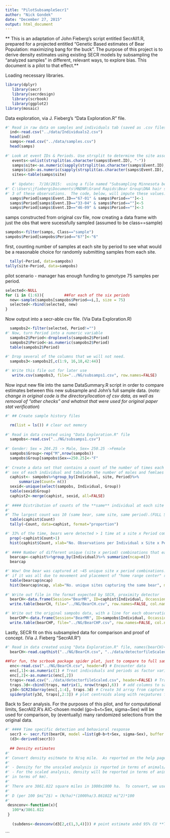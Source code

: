 ```yaml
---
title: "PilotSubsampleSecr1"
author: "Nick Gondek"
date: "December 27, 2015"
output: html_document
---
```


** This is an adaptation of John Fieberg's script entitled SecrAll1.R, prepared for a projected entitled "Genetic Based estimates of Bear Population: maximizing bang for the buck". The purpose of this project is to derive density estimates using existing SECR models by subsampling the "analyzed samples" in different, relevant ways, to explore bias. This document is a pilot to that effect.**

Loading necessary libraries.
```r
library(dplyr) 
   library(secr) 
   library(secrdesign)
   library(scrbook)
   library(ggplot2)
library(mosaic)
```

Data exploration, via J. Fieberg's "Data Exploration.R" file.
```r
#' Read in raw data on samples and individuals tab (saved as .csv files)
  ind<-read.csv("../data/Individuals2.csv")
  head(ind)
  samps<-read.csv("../data/samples.csv")
  head(samps)
  
#' Look at event IDs & Periods. Use strsplit to determine the site associated with each sample 
   events<-unlist(strsplit(as.character(samps$Event.ID), "-"))
   samps$site<-as.numeric(sapply(strsplit(as.character(samps$Event.ID), "-"), `[`, 1))
   samps$cid<-as.numeric(sapply(strsplit(as.character(samps$Event.ID), "-"), `[`, 2))
   sites<-table(samps$site)
   
   #' Update:  7/10/2015:  using a file named "Subsampling Minnesota bear hair_boxes 1 and 2.xls" file in directory, 
#' C:\Users\jfieberg\Documents\MNDNR\Grand Rapids\Bear Group\DNA hair sampling\draft instructions plan, we were able to determine the period for
#' 3 of these observations.  The code, below, will impute these values.
  samps$Period[samps$Event.ID=="67-01" & samps$Period==""]<-1
  samps$Period[samps$Event.ID=="33-04" & samps$Period==""]<-5
  samps$Period[samps$Event.ID=="46-09" & samps$Period==""]<-3
```

samps constructed from original csv file, now creating a data frame with just the obs that were sucessfully sampled (assumed to be class==sample)
```r
sampobs<-filter(samps, Class=="sample")
sampobs$Period[sampobs$Period=="6?"]<-"6"
```

first, counting number of samples at each site by period to see what would be a reasonable choice for randomly submitting samples from each site. 
```r
  tally(~Period, data=sampobs)
tally(site~Period, data=sampobs)
```

pilot scenario - manager has enough funding to genotype 75 samples per period.
```r
selected<-NULL
for (i in (1:6)){         ##For each of the six periods
  new<-sample(sampobs[sampobs$Period==i,], size = 75)
  selected<-rbind(selected, new)
} 
```

Now output into a secr-able csv file. (Via Data Exploration.R)
```r
  sampobs2<-filter(selected, Period!="")
#' Now, turn Period into a numeric variable  
  sampobs2$Period<-droplevels(sampobs2$Period)  
  sampobs2$Period<-as.numeric(sampobs2$Period)
  table(sampobs2$Period)
  
#' Drop several of the columns that we will not need. 
  sampobs3<-sampobs2[,c(1:9, 16,18,42:44)] 

#' Write this file out for later use
   write.csv(sampobs3, file="../NG/subsamps1.csv", row.names=FALSE)  
```

Now input new file into the same DataSummary.R script in order to compare estimates between this new subsample and John's full sample data. (*note: change in original code is the directory/location of csv data, as well as removal of "other checks" and whatnot that were used for original paper stat verification*)
```r
#' ## Create sample history files

  rm(list = ls()) # clear out memory
  
#' Read in data created using "Data Exploration.R" file  
  sampobs<-read.csv("../NG/subsamps1.csv")
  
#' Gender: Sex = 204.25 -> Male, Sex= 250.25 ->Female
  sampobs$Group<-rep("M",nrow(sampobs))
  sampobs$Group[sampobs$Sex==250.25]<-"F"  
  
#' Create a data set that contains a count of the number of times each bear was seen for each unique site x period combination.  Also determine
#' sex of each individual and tabulate the number of males and femlaes
  caphist<- sampobs%>%group_by(Individual, site, Period)%>%
      summarize(Count= n())
  sexid<-unique(select(sampobs, Individual, Group))
  table(sexid$Group)
  caphist2<-merge(caphist, sexid, all=FALSE)  
  
#' #### Distribution of counts of the **same** individual at each site x period sampling occassion.  
#' 
#' The largest count was 10 (same bear, same site, same period).(FULL SAMPLE=11)
  table(caphist$Count)
  tally(~Count, data=caphist, format="proportion")

#' 33% of the time, bears were detected > 1 time at a site x Period combination.(FULL SAMPLE = 53%) 
  prop(~caphist$Count>1) 
  hist(caphist$Count, xlab="No. Observations per Individual x Site x Period combination", main="")  
  
#' #### Number of different unique (site x period) combinations that each bear was detected at.  
  bearcap<-caphist%>%group_by(Individual)%>% summarize(ncap=n())
  bearcap

#' Wow! One bear was captured at ~45 unique site x period combinations!  Definitely some capture heterogeneity (and, I'd be surprised
#' if it was all due to movement and placement of "home range center" relative to the trapping grid). (FULL SAMPLE=62)
  table(bearcap$ncap)
  hist(bearcap$ncap, xlab="No. unique sites capturing the same bear", main="")  
 
#' Write out file in the format expected by SECR, proximity detector
  bearCH<-data.frame(Session="BearMR", ID=caphist$Individual, Occassion=caphist2$Period, Detector=caphist2$site, Sex=caphist2$Group)
  write.table(bearCH, file="../NG/BearCH.csv", row.names=FALSE, col.names=FALSE, sep=",")

#' Write out the original sampobs data, with a line for each observation at a site and period so that we can also use a multi detector.  
  bearCHP<-data.frame(Session="BearMR", ID=sampobs$Individual, Occassion=sampobs$Period, Detector=sampobs$site, Sex=sampobs$Group)
  write.table(bearCHP, file="../NG/BearCHP.csv", row.names=FALSE, col.names=FALSE, sep=",")
```

Lastly, SECR fit on this subsampled data for comparison and proof of concept. (Via J. Fieberg "SecrAll.R")
```r
#' Read in data created using "Data Exploration.R" file, names(bearCH)<-c("Session", "ID", "Occasion", "Detector", "Count", "Sex")
  bearCH<-read.capthist("../NG/BearCH.csv", "../data/detectorfileScaled.csv",  detector= 'proximity', covnames="Sex")
  
##For fun, the scrbook package spider plot, just to compare to full sample
  enc<-read.csv("../NG/BearCH.csv", header=F) # Encounter data
  enc[,1]<-as.numeric(1) # Treat individuals and periods as factor variables
  enc[,2]<-as.numeric(enc[,2])
  traps<-read.csv("../data/detectorfileScaled.csv", header=FALSE) # Trap data
  traps.3d<-cbind(traps, matrix(1, nrow(traps),6))  # add columns to say when traps were active
  y3d<-SCR23darray(enc[,1:4], traps.3d) # Create 3d array from capture history
  spiderplot(y3d, traps[,2:3]) # plot centroids along with recpatures for each individual
```

Back to Secr analysis. For the purposes of this pilot, and for computational limits, SecrAll2.R's AIC-chosen model (go~b+t+Sex, sigma~Sex) will be used for comparison, by (eventually) many randomized selections from the original data.

```r
#' #### Time specific detection and behavioral response  
  secr3 <- secr.fit(bearCH, model =list(g0~b+t+Sex, sigma~Sex), buffer = 10, trace = FALSE, CL=TRUE) # null model
  (d3<-derived(secr3))
  
  ## Density estimates
#'   
#' Convert density esitmate to N/sq mile.  As reported on the help page for secr.fit:
#' 
#' - Density for the unscaled analysis is reported in terms of animals/ha (with distances measured in m). So...
#' - For the scaled analysis, density will be reported in terms of animals/(1000x1000)ha (with distances measured 
#' in terms of km).  
#' 
#' There are 3861.022 square miles in 1000x1000 ha.  To convert, we use:
#' 
#' D (per 100 $mi^2$) = (N/ha)*(1000ha/3.861022 mi^2)*100  
#' 
 desnconv<-function(x){
   100*x/3861.022
 }
 
   (subdens<-desnconv(d3[2,c(1,3,4)])) # point estimate anbd 95% CU **Time specific detection and behavioral response**

```



```

